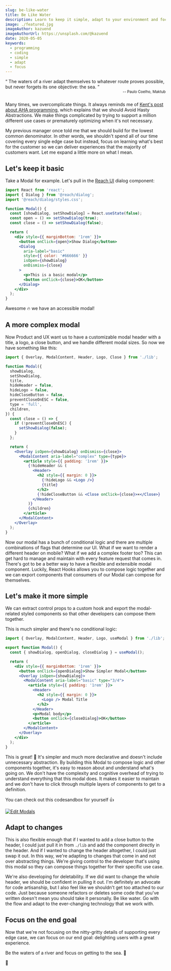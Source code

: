 ```yaml
---
slug: be-like-water
title: Be Like Water
description: Learn to keep it simple, adapt to your environment and focus on the end goal
image: ./featured.jpg
imageAuthor: kazuend
imageAuthorUrl: https://unsplash.com/@kazuend
date: 2020-05-05
keywords:
  - programming
  - coding
  - simple
  - adapt
  - focus
---
```



<q>
  The waters of a river adapt themselves to whatever route proves possible, but
  never forgets its one objective: the sea.
</q>
<div style="margin-bottom: 1.5rem; text-align: right">
  <small>-- Paulo Coelho, Maktub</small>
</div>

Many times, we overcomplicate things. It always reminds me of [Kent's post about AHA
programming](https://kentcdodds.com/blog/aha-programming), which explains that we should Avoid Hasty Abstractions. We
make things complicated by trying to support a million different use cases or prematurely optimizing when it's not
necessary.

My previous manager once told me that we should build for the lowest common denominator. In other words, we shouldn't
spend all of our time covering every single edge case but instead, focus on learning what's best for the customer so we
can deliver experiences that the majority of customers want. Let me expand a little more on what I mean.

## Let's keep it basic

Take a Modal for example. Let's pull in the [Reach UI](https://reacttraining.com/reach-ui/dialog/) dialog component:

```jsx
import React from 'react';
import { Dialog } from '@reach/dialog';
import '@reach/dialog/styles.css';

function Modal() {
  const [showDialog, setShowDialog] = React.useState(false);
  const open = () => setShowDialog(true);
  const close = () => setShowDialog(false);

  return (
    <div style={{ marginBottom: '1rem' }}>
      <button onClick={open}>Show Dialog</button>
      <Dialog
        aria-label="basic"
        style={{ color: '#666666' }}
        isOpen={showDialog}
        onDismiss={close}
      >
        <p>This is a basic modal</p>
        <button onClick={close}>OK</button>
      </Dialog>
    </div>
  );
}
```

<BasicModal />

Awesome 🔥 we have an accessible modal!

## A more complex modal

Now Product and UX want us to have a customizable modal header with a title, a logo, a close button, and we handle
different modal sizes. So now we have something like this:

```jsx
import { Overlay, ModalContent, Header, Logo, Close } from './lib';

function Modal({
  showDialog,
  setShowDialog,
  title,
  hideHeader = false,
  hideLogo = false,
  hideCloseButton = false,
  preventCloseOnESC = false,
  type = 'full',
  children,
}) {
  const close = () => {
    if (!preventCloseOnESC) {
      setShowDialog(false);
    }
  };

  return (
    <Overlay isOpen={showDialog} onDismiss={close}>
      <ModalContent aria-label="complex" type={type}>
        <article style={{ padding: '1rem' }}>
          {!hideHeader && (
            <Header>
              <h2 style={{ margin: 0 }}>
                {!hideLogo && <Logo />}
                {title}
              </h2>
              {!hideCloseButton && <Close onClick={close}>×</Close>}
            </Header>
          )}
          {children}
        </article>
      </ModalContent>
    </Overlay>
  );
}
```

<ComplexModal />

Now our modal has a bunch of conditional logic and there are multiple combinations of flags that determine our UI. What
if we want to render a different header on mobile? What if we add a complex footer too? This can get hard to manage and
maintain with every feature request that comes in. There's got to be a better way to have a flexible and extensible
modal component. Luckily, React Hooks allows you to compose logic together and we can export components that consumers of
our Modal can compose for themselves.

## Let's make it more simple

We can extract control props to a custom hook and export the modal-related styled components so that other developers
can compose them together.

This is much simpler and there's no conditional logic:

```jsx
import { Overlay, ModalContent, Header, Logo, useModal } from './lib';

export function Modal() {
  const { showDialog, openDialog, closeDialog } = useModal();

  return (
    <div style={{ marginBottom: '1rem' }}>
      <button onClick={openDialog}>Show Simpler Modal</button>
      <Overlay isOpen={showDialog}>
        <ModalContent aria-label="basic" type="3/4">
          <article style={{ padding: '1rem' }}>
            <Header>
              <h2 style={{ margin: 0 }}>
                <Logo /> Modal Title
              </h2>
            </Header>
            <p>Modal body</p>
            <button onClick={closeDialog}>OK</button>
          </article>
        </ModalContent>
      </Overlay>
    </div>
  );
}
```

<SimplerModal />

This is great! 🐯 It's simpler and much more declarative and doesn't include unnecessary abstraction. By building this
Modal to compose logic and other components together, it's easy to reason about and understand what's going on. We don't
have the complexity and cognitive overhead of trying to understand everything that this modal does. It makes it easier
to maintain and we don't have to click through multiple layers of components to get to a definition.

You can check out this codesandbox for yourself 👍

[![Edit Modals](https://codesandbox.io/static/img/play-codesandbox.svg)](https://codesandbox.io/s/modals-o4x7f?fontsize=14&hidenavigation=1&module=%2Fsrc%2FApp.js&theme=dark)

## Adapt to changes

This is also flexible enough that if I wanted to add a close button to the header, I could just pull it in from `./lib`
and add the component directly in the header. And if I wanted to change the header altogether, I could just swap it out.
In this way, we're adapting to changes that come in and not over abstracting things. We're giving control to the
developer that's using this modal so they can compose things together for their specific use case.

We're also developing for deletability. If we did want to change the whole header, we should be confident in pulling it
out. I'm definitely an advocate for code artisanship, but I also feel like we shouldn't get too attached to our code.
Just because someone refactors or deletes some code that you've written doesn't mean you should take it personally. Be
like water. Go with the flow and adapt to the ever-changing technology that we work with.

## Focus on the end goal

Now that we're not focusing on the nitty-gritty details of supporting every edge case, we can focus on our end goal:
delighting users with a great experience.

Be the waters of a river and focus on getting to the sea. 🌊

🌮
